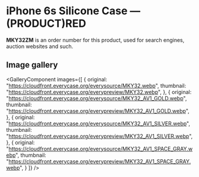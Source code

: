 
# iPhone 6s Silicone Case — (PRODUCT)RED

<Callout type='info' emoji='👉🏻'>**MKY32ZM** is an order number for this product, used for search engines, auction websites and such.</Callout>

## Image gallery

<GalleryComponent
    images={[
      {
        original: "https://cloudfront.everycase.org/everysource/MKY32.webp",
        thumbnail: "https://cloudfront.everycase.org/everypreview/MKY32.webp",
      },
      {
        original: "https://cloudfront.everycase.org/everysource/MKY32_AV1_GOLD.webp",
        thumbnail: "https://cloudfront.everycase.org/everypreview/MKY32_AV1_GOLD.webp",
      },
      {
        original: "https://cloudfront.everycase.org/everysource/MKY32_AV1_SILVER.webp",
        thumbnail: "https://cloudfront.everycase.org/everypreview/MKY32_AV1_SILVER.webp",
      },
      {
        original: "https://cloudfront.everycase.org/everysource/MKY32_AV1_SPACE_GRAY.webp",
        thumbnail: "https://cloudfront.everycase.org/everypreview/MKY32_AV1_SPACE_GRAY.webp",
      }
    ]}
  />
